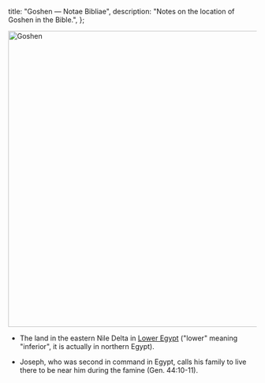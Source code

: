   title: "Goshen — Notae Bibliae",
  description: "Notes on the location of Goshen in the Bible.",
};

<Initial text="Goshen" />

<Image
  className="sepia rounded"
  src="/places/goshen.jpg"
  alt="Goshen"
  width="600"
  height="600"
/>

- The land in the eastern Nile Delta in [Lower Egypt](/places/old-testament/genesis/egypt) ("lower" meaning "inferior", it is actually in northern Egypt).

- Joseph, who was second in command in Egypt, calls his family to live there to be near him during the famine (Gen. 44:10-11).
